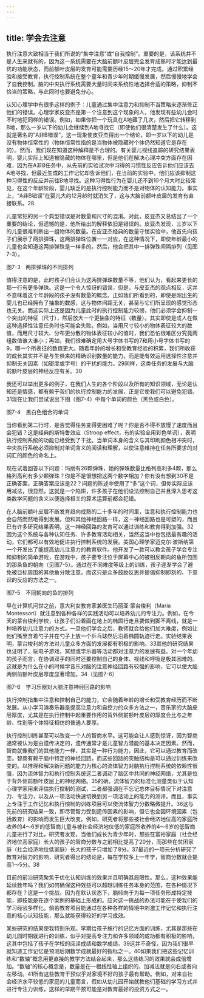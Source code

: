 ```yaml
---
---
---
```

title: 学会去注意
---




执行注意大致相当于我们所说的“集中注意”或“自我控制”。重要的是，该系统并不是人生来就有的，因为这一系统需要在大脑前额叶皮层完全发育成熟时才能达到最优的功能状态，而前额叶皮层的发育可能需要历经15～20年才完成。通过积累经验和接受教育，执行控制系统在整个童年和青少年时期缓慢发展，然后慢慢地学会了自我控制。脑的中央执行系统需要大量时间来系统性地选择合适的策略，抑制不恰当的策略，与此同时也要避免分心。

认知心理学中有很多这样的例子：儿童通过集中注意力和抑制不当策略来逐渐修正他们的错误。心理学家皮亚杰是第一个注意到这个现象的人，他发现有些幼儿会时不时地犯同样的错误。例如，如果你把一个玩具在A地藏了几次，然后把它转移到B地，那么一岁以下的幼儿会继续到A地寻找它（即使他们很清楚发生了什么）。这就是著名的“A非B错误”，这一现象使皮亚杰得出一个结论，即一岁以下的幼儿是没有物体恒常性的（物体恒常性指的是当物体被隐藏时个体仍然知道它是存在的）。然而，我们现在知道这种解释是不合理的。有关婴儿视线追踪的研究结果表明，婴儿实际上知道被隐藏的物体在哪里，但是他们在解决心理冲突方面存在困难，因为在A非B任务中，从先前的实验试次中习得的习惯性反应告诉他们应该去A地寻找，但最近生成的工作记忆却告诉他们，在当前的实验中，他们应该抑制这种习得性的反应并前往B地寻找。这种习得性行为在婴儿还不到10个月大时比较常见，在这个年龄阶段，婴儿缺乏的是执行控制能力而不是对物体的认知能力。事实上，“A非B错误”在婴儿大约12月龄时就消失了，这与大脑前额叶皮层的发育有直接联系。28

儿童常犯的另一个典型错误是对数量和尺寸的混淆。对此，皮亚杰又总结出了一个重要的结论，但遗憾的是，他所给出的解释依旧是错误的。皮亚杰发现，三岁以下的儿童很难判断出一组物体的数量。在皮亚杰经典的数量守恒实验中，他首先向孩子们展示了两排弹珠，这两排弹珠位置一一对应，在这种情况下，即使年龄最小的儿童也会知道这两排弹珠是一样多的。然后，他会把其中一排弹珠间隔排列（见图7-3）。

图7-3　两排弹珠的不同排列



值得注意的是，此时孩子们会认为这两排弹珠数量不等，他们认为，看起来更长的那一行有更多弹珠。这是一个令人惊讶的错误，但是，与皮亚杰的观点相反，这并不意味着这个年龄段的孩子没有数量的概念。正如我们所看到的，即使是刚出生的婴儿也已经拥有了抽象的数感，这与物体间距无关，甚至与它们所呈现的感觉形态也无关。而这实际上还是因为儿童此时的执行控制能力较弱，他们必须学会抑制一个突出的特征（尺寸），然后放大一个更抽象的特征（数量）。其实即使是成人在做这种选择性注意任务时也可能会失败。例如，当用尺寸较小的物体表征较大的数值，而用尺寸较大、分布更分散的物体表征较小的值时，我们恐怕很难区分究竟两组数值谁大谁小；再如，我们很难确定用大号字体书写的7和用小号字体书写的9。哪一个所表征的数值更大。随着年龄的增长和受教育经验的积累，我们所收获的成长其实并不是与生俱来的精确识别数量的能力，而是能有效运用选择性注意并抑制无关因素（如密度或字号）的干扰的能力。29同样，这类任务的发展与大脑前额叶皮层的神经反应有关。30

我还可以举出更多的例子，在我们人生的各个阶段以及所有的知识领域，无论是认知还是情感，都有赖于我们的执行控制能力的发展，正是它使我们可以避免犯错。31现在让我们尝试说出下图（图7-4）中每个单词的颜色（黑色或白色）。

图7-4　黑白色组合的单词



当你看到第二行时，是否觉得任务变得更困难了呢？你是否不得不放慢了速度而且会犯错？这是经典的斯特鲁效应（Stroop effect，有的实验全用彩色单词），表明执行控制系统的功能已经受到了干扰。当单词本身的含义与其印刷颜色相冲突时，中央执行系统必须抑制对单词含义的阅读和理解，以使注意维持在任务所要求的对词汇的颜色的命名上。

现在试着回答以下问题：玛丽有26颗弹珠，她的弹珠数量比格列高利多4颗，那么格列高利有多少颗弹珠？你是不是很想把这两个数字相加？你有没有想到30不是正确答案，正确答案应该是22？问题的陈述中使用了“多”这个词，但你实际应该用减法，很显然，这就是一个陷阱，许多孩子在他们设法控制自己并且深入思考这类数学问题的含义以便选择相关的算术运算前都会犯错。

在人脑前额叶皮层不断发育趋向成熟的二十多年的时间里，注意和执行控制能力也会自然而然地得到发展。但和其他神经回路一样，这一神经回路也是可塑的，而且已有许多研究结果表明，这一神经回路的发育可以通过训练和教育得到加强。32因为这个系统与各种认知任务、许多教育活动相关，当然这当中也包括最有趣的活动，它们都可以有效地促进执行控制系统的发展。美国心理学家迈克尔·波斯纳第一个开发出了能提高幼儿注意力的教育软件。他开发了一款可以教会孩子学会专注和抑制的简单游戏，在游戏中，孩子要专注位于屏幕中心的被相反朝向的鱼所包围的那条鱼的朝向（见图7-5）。通过在不同难度等级上的训练，孩子逐渐学会了避免被目标周围的其他鱼分散注意。而这只是众多鼓励反思并提倡抑制即刻的、下意识的反应的方法之一。

图7-5　不同朝向的鱼的排列



早在计算机问世之前，意大利女教育家兼医生玛丽亚·蒙台梭利（Maria Montessori）就注意到各种各样的实践活动可以培养幼儿的专注力。例如，在今天的蒙台梭利学校，让孩子们沿着画在地上的椭圆行走且要做到脚不离线，就是一种培养幼儿注意力的方式。一旦他们学会之后，教师就会给他们加大难度，例如让他们嘴里含着勺子并在勺子上放一个乒乓球然后沿着椭圆轨迹行走。实验结果表明，蒙台梭利的方法对儿童众多方面的发展都有积极的影响。33其他的研究结果也证明了，玩电子游戏、冥想或学乐器等活动都对注意力的发展有益。对一个年幼的孩子而言，在协调双手的同时还要控制自己的身体、视线和呼吸是极其困难的。这就是为什么在小的时候学音乐对脑的注意神经回路有较强的影响，它可以使大脑两侧前额叶皮层厚度显著增加。34（见图7-6）

图7-6　学习乐器对大脑注意神经回路的影响

执行控制指集中注意和控制自己的能力，它会随着年龄的增长和受教育经历而不断发展。从小学习演奏乐器是提高注意力和自控力的众多方法之一，音乐家的大脑皮层厚度，尤其是在执行控制中起重要作用的背外侧前额叶皮层的厚度会比与之年龄、性别等个体特征相仿的普通人要厚。



执行控制训练甚至可以改变一个人的智商水平。这可能会让人感到惊讶，因为智商通常被认为是由遗传决定的，遗传通常才是儿童智力潜能的基本决定因素。然而，智商就像我们的其他能力一样，其实是一种行为能力，因此，它可以通过教育而改变。智商有赖于脑中特定的神经回路，而这些回路的突触结构是可以通过训练来改变的。以推理和解决新问题的能力为核心的流体智力对脑执行控制系统的依赖性很强，因为流体智力和执行控制系统这二者调动了脑区中共同的神经网络，尤其是位于背外侧前额叶皮层上的神经网络。35的确，流体智力的标准化测量类似于认知心理学家用来评估执行控制的测试，二者都强调在不忘记总体目标情况下对注意力、专注力，以及从一项活动快速切换到另一项活动上的能力的测评。而且，事实上专注于工作记忆和执行控制的训练项目可以使流体智力分数略微提升。36这与先前的研究结果一致，即尽管智力受到遗传因素的影响，但它也会因环境因素（包括教育）的影响而发生巨大改变。例如，研究者将那些被社会经济地位高的家庭所收养的4～6岁的低智商儿童与被社会经济地位低的家庭所收养的4～6岁的低智商儿童进行了对比，研究者发现，当他们成长为青少年时，那些在富裕家庭（社会经济地位高家庭）长大的孩子的智商分数与之前相比提高了20分，而那些在贫困家庭（社会经济地位低家庭）长大的孩子只增加了8分。37最近的一项元分析研究了教育对智力的影响，研究者得出的结论是，每在学校多上一年学，智商分数就会提高1～5分。38

目前的前沿研究聚焦于优化认知训练的效果并且明确其局限性。那么，这种效果能延续数年吗？我们如何确保这种效益可以超越训练任务本身的范围，在各种情况下都存在？这是一个挑战，因为在默认状态下，脑倾向于为每一项任务形成特定技能，即技能是在逐个案例的基础上形成的。应对这一挑战的办法可能在于使我们的学习经验多样化。倘若教育项目能通过在各种各样的情境中刺激工作记忆和执行注意的核心认知技能，那么就能获得较好的学习成效。

某些研究的结果使我特别乐观。早期给孩子施行的记忆方面的训练，尤其是那些在幼儿园时期就进行的训练，似乎对提高专注力和许多领域的成功都有积极的影响，这其中包括了孩子在学校的阅读成绩和数学成绩。39这并不奇怪，因为我们很早就知道工作记忆是预测后期数学成就最好的指标之一。40如果我们把这些记忆训练和“数轴”概念用更直接的教学方法结合起来，那么这些练习的效果就会成倍增加。“数轴”的核心概念是，数量是在一根线性轴上组织的，加减法就是向右或者向左移动。41所有这些教育干预似乎对家境不好的孩子最有帮助。例如，对来自社会经济水平较低的家庭的儿童而言，假如从幼儿园开始就教他们基础的学习方式并进行专注力训练，这样的早期干预可能是对教育最好的投资方式之一。